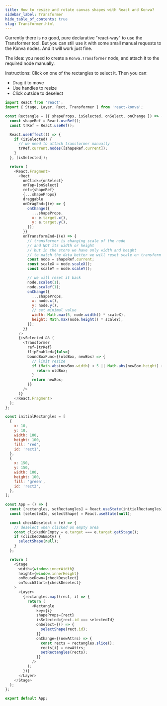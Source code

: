 ```yaml
---
title: How to resize and rotate canvas shapes with React and Konva?
sidebar_label: Transformer
hide_table_of_contents: true
slug: Transformer.html
---
```


Currently there is no good, pure declarative "react-way" to use the Transformer tool.
But you can still use it with some small manual requests to the Konva nodes.
And it will work just fine.

The idea: you need to create a `Konva.Transformer` node, and attach it to the required node manually.

Instructions: Click on one of the rectangles to select it. Then you can:
- Drag it to move
- Use handles to resize
- Click outside to deselect

```js live react
import React from 'react';
import { Stage, Layer, Rect, Transformer } from 'react-konva';

const Rectangle = ({ shapeProps, isSelected, onSelect, onChange }) => {
  const shapeRef = React.useRef();
  const trRef = React.useRef();

  React.useEffect(() => {
    if (isSelected) {
      // we need to attach transformer manually
      trRef.current.nodes([shapeRef.current]);
    }
  }, [isSelected]);

  return (
    <React.Fragment>
      <Rect
        onClick={onSelect}
        onTap={onSelect}
        ref={shapeRef}
        {...shapeProps}
        draggable
        onDragEnd={(e) => {
          onChange({
            ...shapeProps,
            x: e.target.x(),
            y: e.target.y(),
          });
        }}
        onTransformEnd={(e) => {
          // transformer is changing scale of the node
          // and NOT its width or height
          // but in the store we have only width and height
          // to match the data better we will reset scale on transform end
          const node = shapeRef.current;
          const scaleX = node.scaleX();
          const scaleY = node.scaleY();

          // we will reset it back
          node.scaleX(1);
          node.scaleY(1);
          onChange({
            ...shapeProps,
            x: node.x(),
            y: node.y(),
            // set minimal value
            width: Math.max(5, node.width() * scaleX),
            height: Math.max(node.height() * scaleY),
          });
        }}
      />
      {isSelected && (
        <Transformer
          ref={trRef}
          flipEnabled={false}
          boundBoxFunc={(oldBox, newBox) => {
            // limit resize
            if (Math.abs(newBox.width) < 5 || Math.abs(newBox.height) < 5) {
              return oldBox;
            }
            return newBox;
          }}
        />
      )}
    </React.Fragment>
  );
};

const initialRectangles = [
  {
    x: 10,
    y: 10,
    width: 100,
    height: 100,
    fill: 'red',
    id: 'rect1',
  },
  {
    x: 150,
    y: 150,
    width: 100,
    height: 100,
    fill: 'green',
    id: 'rect2',
  },
];

const App = () => {
  const [rectangles, setRectangles] = React.useState(initialRectangles);
  const [selectedId, selectShape] = React.useState(null);

  const checkDeselect = (e) => {
    // deselect when clicked on empty area
    const clickedOnEmpty = e.target === e.target.getStage();
    if (clickedOnEmpty) {
      selectShape(null);
    }
  };

  return (
    <Stage
      width={window.innerWidth}
      height={window.innerHeight}
      onMouseDown={checkDeselect}
      onTouchStart={checkDeselect}
    >
      <Layer>
        {rectangles.map((rect, i) => {
          return (
            <Rectangle
              key={i}
              shapeProps={rect}
              isSelected={rect.id === selectedId}
              onSelect={() => {
                selectShape(rect.id);
              }}
              onChange={(newAttrs) => {
                const rects = rectangles.slice();
                rects[i] = newAttrs;
                setRectangles(rects);
              }}
            />
          );
        })}
      </Layer>
    </Stage>
  );
};

export default App; 
